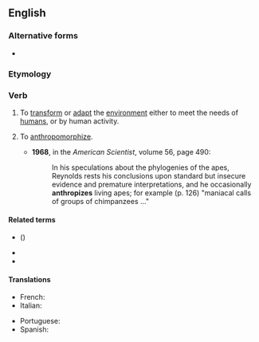 ==English==

===Alternative forms===
* {{l|en|anthropise}} {{qualifier|non-Oxford British spelling}}

===Etymology===
{{confix|en|anthrop|ize}}

===Verb===
{{en-verb}}
{{wp|anthropocene|mul=niche construction}}
{{wp|anthropomorphism}}

# {{lb|en|transitive}} To [[transform]] or [[adapt]] the [[environment]] either to meet the needs of [[human]]s, or by human activity.
# {{lb|en|transitive}} To [[anthropomorphize]].
#* '''1968''', in the ''American Scientist'', volume 56, page 490:
#*: In his speculations about the phylogenies of the apes, Reynolds rests his conclusions upon standard but insecure evidence and premature interpretations, and he occasionally '''anthropizes''' living apes; for example (p. 126) "maniacal calls of groups of chimpanzees ..."

====Related terms====
* {{l|en|anthropization}} ({{l|en|anthropisation}})
* {{l|en|anthropocene}}
* {{l|en|anthropomorphism}}

====Translations====
{{trans-top|to adapt by human activity}}
* French: {{t+|fr|anthropiser}}
* Italian: {{t+|it|antropizzare}}
{{trans-mid}}
* Portuguese: {{t|pt|antropizar}}
* Spanish: {{t|es|antropizar}}
{{trans-bottom}}
